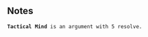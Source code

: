 {{CardPage
|quote = Smith squinted and thought long and hard. His diner order was finally falling into place.
|description = Gain: Draw 1 extra card at the start of your turn. <br/> [[Expend]]
|cost = 1
|character = Sal
|rarity = Uncommon
|cardtype = Manipulate
|decktype = Negotiation
|keywords = [[Expend]]
|upgradeable = Yes
|expreq = 9
|upgrade1 = Pale Mind
|upgrade1summary = Costs 0 actions
|upgrade2 = Boosted Mind
|upgrade2summary = Draw 2 extra cards
}}
==Notes==
 '''Tactical Mind''' is an argument with 5 resolve.